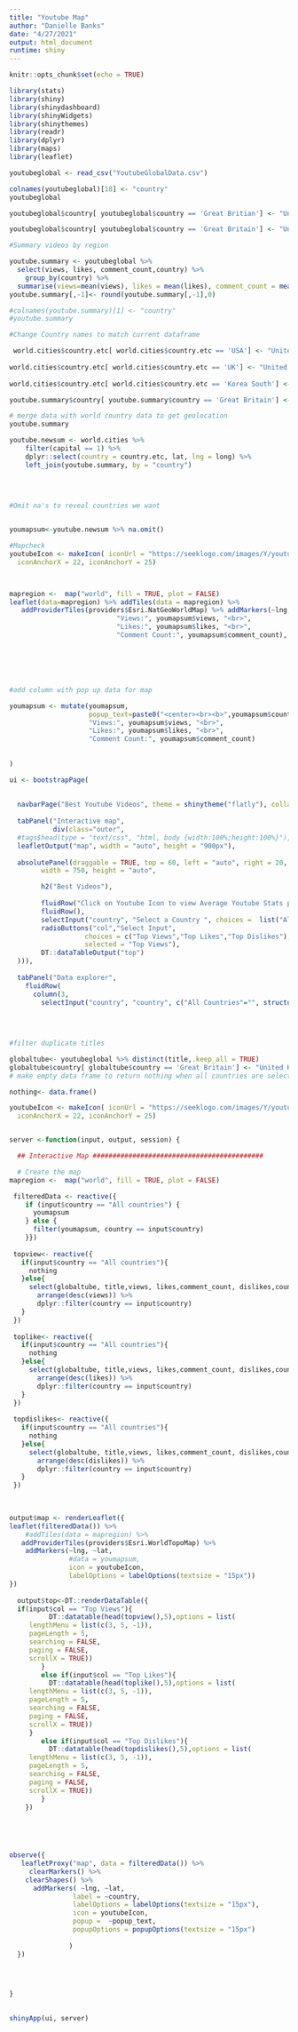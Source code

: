 ---
title: "Youtube Map"
author: "Danielle Banks"
date: "4/27/2021"
output: html_document
runtime: shiny
---

```{r setup, include=FALSE}
knitr::opts_chunk$set(echo = TRUE)
```

```{r}
library(stats)
library(shiny)
library(shinydashboard)
library(shinyWidgets)
library(shinythemes)
library(readr)
library(dplyr)
library(maps)
library(leaflet)


```

```{r}
youtubeglobal <- read_csv("YoutubeGlobalData.csv")
```

```{r}
colnames(youtubeglobal)[18] <- "country"
youtubeglobal

youtubeglobal$country[ youtubeglobal$country == 'Great Britian'] <- "United Kingdom"

youtubeglobal$country[ youtubeglobal$country == 'Great Britain'] <- "United Kingdom"


```


```{r}
#Summary videos by region

youtube.summary <- youtubeglobal %>%
  select(views, likes, comment_count,country) %>%
    group_by(country) %>% 
  summarise(views=mean(views), likes = mean(likes), comment_count = mean(comment_count))
youtube.summary[,-1]<- round(youtube.summary[,-1],0) 


```


```{r}



#colnames(youtube.summary)[1] <- "country"
#youtube.summary

#Change Country names to match current dataframe

 world.cities$country.etc[ world.cities$country.etc == 'USA'] <- "United States"
 
world.cities$country.etc[ world.cities$country.etc == 'UK'] <- "United Kingdom"
 
world.cities$country.etc[ world.cities$country.etc == 'Korea South'] <- "South Korea"

youtube.summary$country[ youtube.summary$country == 'Great Britain'] <- "United Kingdom"

# merge data with world country data to get geolocation 
youtube.summary

youtube.newsum <- world.cities %>%
    filter(capital == 1) %>%
    dplyr::select(country = country.etc, lat, lng = long) %>%
    left_join(youtube.summary, by = "country")

                              
                               
 
#Omit na's to reveal countries we want 


youmapsum<-youtube.newsum %>% na.omit()

```


```{r}
#Mapcheck
youtubeIcon <- makeIcon( iconUrl = "https://seeklogo.com/images/Y/youtube-2017-icon-logo-D1FE045118-seeklogo.com.png", iconWidth = 30, iconHeight = 25,
  iconAnchorX = 22, iconAnchorY = 25) 



mapregion <-  map("world", fill = TRUE, plot = FALSE)
leaflet(data=mapregion) %>% addTiles(data = mapregion) %>%
   addProviderTiles(providers$Esri.NatGeoWorldMap) %>% addMarkers(~lng, ~lat, icon = youtubeIcon, popup =  paste("<br><b>",youmapsum$country,"</br></b>",
                           "Views:", youmapsum$views, "<br>",
                           "Likes:", youmapsum$likes, "<br>",
                           "Comment Count:", youmapsum$comment_count),  data = youmapsum)







```

```{r}
#add column with pop up data for map

youmapsum <- mutate(youmapsum,
                    popup_text=paste0("<center><br><b>",youmapsum$country,"</br></b>",
                    "Views:", youmapsum$views, "<br>",
                    "Likes:", youmapsum$likes, "<br>",
                    "Comment Count:", youmapsum$comment_count)
                    
  
)


```


```{r}
ui <- bootstrapPage(
  
  
  navbarPage("Best Youtube Videos", theme = shinytheme("flatly"), collapsible = TRUE, id = "nav",
  
  tabPanel("Interactive map",
           div(class="outer",
  #tags$head(type = "text/css", "html, body {width:100%;height:100%}"),
  leafletOutput("map", width = "auto", height = "900px"),
  
  absolutePanel(draggable = TRUE, top = 60, left = "auto", right = 20, bottom = "auto",
        width = 750, height = "auto",

        h2("Best Videos"),
        
        fluidRow("Click on Youtube Icon to view Average Youtube Stats per Country"),
        fluidRow(),
        selectInput("country", "Select a Country ", choices =  list("All countries","Canada","France", "Germany", "India", "Japan","Mexico","South Korea","Russia","United Kingdom", "United States" )),
        radioButtons("col","Select Input",
                   choices = c("Top Views","Top Likes","Top Dislikes"),
                   selected = "Top Views"),
        DT::dataTableOutput("top")
  ))),
  
  tabPanel("Data explorer",
    fluidRow(
      column(3,
        selectInput("country", "country", c("All Countries"="", structure(state.abb, names=state.name), "Washington, DC"="DC"), multiple=TRUE))))))
  
  
        
```





```{r}
#filter duplicate titles

globaltube<- youtubeglobal %>% distinct(title,.keep_all = TRUE)
globaltube$country[ globaltube$country == 'Great Britain'] <- "United Kingdom"
# make empty data frame to return nothing when all countries are selected in datatable

nothing<- data.frame()

youtubeIcon <- makeIcon( iconUrl = "https://seeklogo.com/images/Y/youtube-2017-icon-logo-D1FE045118-seeklogo.com.png", iconWidth = 30, iconHeight = 25,
  iconAnchorX = 22, iconAnchorY = 25)


server <-function(input, output, session) {

  ## Interactive Map ###########################################

  # Create the map
mapregion <-  map("world", fill = TRUE, plot = FALSE)

 filteredData <- reactive({
    if (input$country == "All countries") {
      youmapsum
    } else {
      filter(youmapsum, country == input$country)
    }})
 
 topview<- reactive({
   if(input$country == "All countries"){
     nothing
   }else{
     select(globaltube, title,views, likes,comment_count, dislikes,country)%>%
       arrange(desc(views)) %>% 
       dplyr::filter(country == input$country)
   }
 })
 
 toplike<- reactive({
   if(input$country == "All countries"){
     nothing
   }else{
     select(globaltube, title,views, likes,comment_count, dislikes,country)%>%
       arrange(desc(likes)) %>% 
       dplyr::filter(country == input$country)
   }
 })
 
 topdislikes<- reactive({
   if(input$country == "All countries"){
     nothing
   }else{
     select(globaltube, title,views, likes,comment_count, dislikes,country)%>%
       arrange(desc(dislikes)) %>% 
       dplyr::filter(country == input$country)
   }
 })
 

  
output$map <- renderLeaflet({
leaflet(filteredData()) %>% 
    #addTiles(data = mapregion) %>%
   addProviderTiles(providers$Esri.WorldTopoMap) %>% 
    addMarkers(~lng, ~lat, 
               #data = youmapsum,  
               icon = youtubeIcon,
               labelOptions = labelOptions(textsize = "15px"))
})
  
  output$top<-DT::renderDataTable({
  if(input$col == "Top Views"){
          DT::datatable(head(topview(),5),options = list(
     lengthMenu = list(c(3, 5, -1)),
     pageLength = 5,
     searching = FALSE,
     paging = FALSE,
     scrollX = TRUE))
        }
        else if(input$col == "Top Likes"){
          DT::datatable(head(toplike(),5),options = list(
     lengthMenu = list(c(3, 5, -1)),
     pageLength = 5,
     searching = FALSE,
     paging = FALSE,
     scrollX = TRUE))
     }  
        else if(input$col == "Top Dislikes"){
          DT::datatable(head(topdislikes(),5),options = list(
     lengthMenu = list(c(3, 5, -1)),
     pageLength = 5,
     searching = FALSE,
     paging = FALSE,
     scrollX = TRUE))
        }
    }) 



     
   
observe({
   leafletProxy("map", data = filteredData()) %>%
     clearMarkers() %>%
    clearShapes() %>%
      addMarkers( ~lng, ~lat, 
                label = ~country, 
                labelOptions = labelOptions(textsize = "15px"),
                icon = youtubeIcon,
                popup =  ~popup_text,
                popupOptions = popupOptions(textsize = "15px")
                
               )
  })
  



}

  
shinyApp(ui, server)
```


